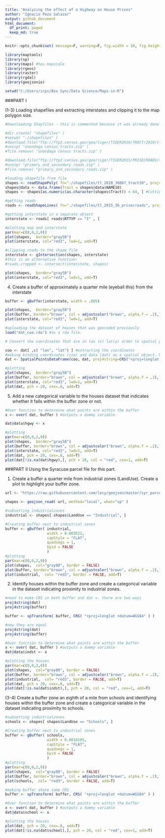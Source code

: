 ```yaml
---
title: "Analyzing the effect of a Highway on House Prices"
author: "Ignacio Pezo Salazar"
output: github_document
html_document:
  df_print: paged
  keep_md: true
---
```


```r
knitr::opts_chunk$set( message=F, warning=F, fig.width = 10, fig.height = 10 )

library(maptools)
library(sp)
library(maps) #has mapscale
library(rgeos)
library(raster)
library(rgdal)
library(geojsonio)

setwd("C:/Users/icps/Box Sync/Data Science/Maps-in-R")

```

###PART I

(1-3)	Loading shapefiles and extracting interstates and clipping it to the map polygon size.
```r
#Downloading Shapfiles - this is commented because it was already done

#dir.create( "shapefiles" )
#setwd( "./shapefiles" )
#download.file("ftp://ftp2.census.gov/geo/tiger/TIGER2010/TRACT/2010/tl_2010_36067_tract10.zip", "onondaga census tracts.zip" )
#unzip( "onondaga census tracts.zip" )
#file.remove( "onondaga census tracts.zip" )

#download.file("ftp://ftp2.census.gov/geo/tiger/TIGER2015/PRISECROADS/tl_2015_36_prisecroads.zip", "primary_and_secondary_roads.zip" )
#unzip( "primary_and_secondary_roads.zip" )
#file.remove( "primary_and_secondary_roads.zip" )

```


```r
#loading shapefile from file
shapes <- readShapePoly( fn="./shapefiles/tl_2010_36067_tract10", proj4string=CRS("+proj=longlat +datum=WGS84") )
shapes@data <- data.frame(Tract = shapes@data$NAME10)
shapes <- shapes[as.numeric(as.character(shapes$Tract)) < 64, ] #Cutting all tracks that are not in syracuse. lower than 64 gets this.

#getting roads
roads <- readShapeLines( fn="./shapefiles/tl_2015_36_prisecroads", proj4string=CRS("+proj=longlat +datum=WGS84") )

#getting interstate in a separate object
interstate <- roads[ roads$RTTYP == "I" , ]

#plotting map and interstate
par(mar=c(0,0,2,0))
plot(shapes,  border="gray50")
plot(interstate, col="red3", lwd=1, add=T)

#clipping roads to the shape file
interstate <- gIntersection(shapes, interstate)
#this is an alternative function: 
#roads.cropped <- intersect(interstate, shapes)

plot(shapes,  border="gray50")
plot(interstate, col="red3", lwd=1, add=T)

```

(4)	Create a buffer of approximately a quarter mile (eyeball this) from the interstate

```r
buffer <- gBuffer(interstate, width = .005)

plot(shapes,  border="gray50")
plot(buffer, border="brown", col = adjustcolor("brown", alpha.f = .2),lwd=1, add=T)
plot(interstate, col="red3", lwd=1, add=T)

#uploading the dataset of houses that was geocoded previously
load("dat_coo.rda") #as a rda file.

# Convert the coordinates that are in lon (x) lat(y) order to spatial points, identifying the coordinates, data, and coordinate system

coo <- dat[ ,c( "lon", "lat") ] #extracting the coordinates
#making binding coordinates (coo) and data (dat) as a spatial object. Notice that dat maintains the lat lon variables as data
dat <- SpatialPointsDataFrame(coo, dat, proj4string=CRS("+proj=longlat +datum=WGS84"))

#plotting 
plot(shapes,  border="gray50")
plot(buffer, border="brown", col = adjustcolor("brown", alpha.f = .2),lwd=1, add=T)
plot(interstate, col="red3", lwd=1, add=T)
plot(dat, pch = 20, cex=.8, add=T)


```

(5)	Add a new categorical variable to the houses dataset that indicates whether it falls within the buffer zone or not. 

```r
#Over function to determine what points are within the buffer
x <- over( dat, buffer ) #outputs a dummy variable

dat@data$hgwy <- x

#plotting 
par(mar=c(0,0,2,0))
plot(shapes,  border="gray50")
plot(buffer, border="brown", col = adjustcolor("brown", alpha.f = .2),lwd=1, add=T)
plot(interstate, col="red3", lwd=1, add=T)
plot(dat, pch = 20, cex=.8, add=T)
plot(dat[!is.na(dat$hgwy),], pch = 20, col = "red", cex=1, add=T)

```



###PART II
Using the Syracuse parcel file for this part.

(1)	Create a buffer a quarter mile from industrial zones (LandUse).  Create a plot to highlight your buffer zone.

```r

url <- "https://raw.githubusercontent.com/lecy/geojson/master/syr_parcels.geojson"

shapes <- geojson_read( url, method="local", what="sp" )

#subsetting industrialzones
industrial <- shapes[ shapes$LandUse == "Industrial", ]

#Creating buffer next to industrial zones
buffer <- gBuffer( industrial,  
                   width = 0.003621,
                   capStyle = "FLAT",
                   quadsegs = 1,
                   byid = FALSE
                   )
#plotting
par(mar=c(0,0,2,0))
plot(shapes,  col="gray80", border = FALSE)
plot(buffer, border="brown", col = adjustcolor("brown", alpha.f = .2),lwd=1, add=T)
plot(industrial,  col= "red3", border = FALSE, add=T)

```

(2)	Identify houses within the buffer zone and create a categorical variable in the dataset indicating proximity to industrial zones.

```r
#need to make CRS in both buffer and dat =. there are two ways
proj4string(dat)
proj4string(buffer)

buffer <- spTransform( buffer, CRS( "+proj=longlat +datum=WGS84" ) )

#now they are equal
proj4string(dat)
proj4string(buffer)

#Over function to determine what points are within the buffer
x <- over( dat, buffer ) #outputs a dummy variable
dat@data$indst <- x

#plotting the houses
par(mar=c(0,0,2,0))
plot(shapes,  col="gray80", border = FALSE)
plot(buffer, border="brown", col = adjustcolor("brown", alpha.f = .2),lwd=1, add=T)
plot(industrial,  col= "red3", border = FALSE, add=T)
plot(dat, pch = 20, cex=.8, add=T)
plot(dat[!is.na(dat$indst),], pch = 20, col = "red", cex=1, add=T)


```


(3-4)	Create a buffer zone an eighth of a mile from schools and identifying houses within the buffer zone and create a categorical variable in the dataset indicating proximity to schools.

```r

#subsetting industrialzones
schools <- shapes[ shapes$LandUse == "Schools", ]

#Creating buffer next to industrial zones
buffer <- gBuffer( schools,  
                   width = 0.0018105,
                   capStyle = "FLAT",
                   quadsegs = 1,
                   byid = FALSE
                   )
#plotting
par(mar=c(0,0,2,0))
plot(shapes,  col="gray80", border = FALSE)
plot(buffer, border="brown", col = adjustcolor("brown", alpha.f = .2),lwd=1, add=T)
plot(schools,  col= "red3", border = FALSE, add=T)

#making buffer share same CRS
buffer <- spTransform( buffer, CRS( "+proj=longlat +datum=WGS84" ) )

#Over function to determine what points are within the buffer
x <- over( dat, buffer ) #outputs a dummy variable
dat@data$school <- x

#plotting the houses
plot(dat, pch = 20, cex=.8, add=T)
plot(dat[!is.na(dat$school),], pch = 20, col = "red", cex=1, add=T)

```


